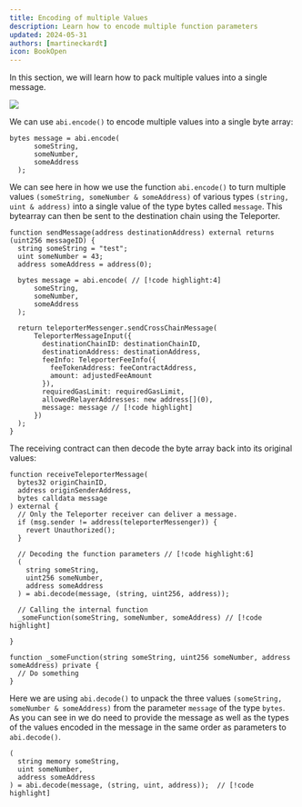 ```yaml
---
title: Encoding of multiple Values
description: Learn how to encode multiple function parameters
updated: 2024-05-31
authors: [martineckardt]
icon: BookOpen
---
```


In this section, we will learn how to pack multiple values into a single message.

![](/common-images/teleporter/message-multiple-parameters.png)

We can use `abi.encode()` to encode multiple values into a single byte array:

```solidity
bytes message = abi.encode(
      someString,
      someNumber,
      someAddress
  );
```

We can see here in how we use the function `abi.encode()` to turn multiple values `(someString, someNumber & someAddress)` of various types `(string, uint & address)` into a single value of the type bytes called `message`. This bytearray can then be sent to the destination chain using the Teleporter. 

```solidity
function sendMessage(address destinationAddress) external returns (uint256 messageID) {
  string someString = "test";
  uint someNumber = 43;
  address someAddress = address(0);

  bytes message = abi.encode( // [!code highlight:4]
      someString,
      someNumber,
      someAddress
  );

  return teleporterMessenger.sendCrossChainMessage(
      TeleporterMessageInput({
        destinationChainID: destinationChainID,
        destinationAddress: destinationAddress,
        feeInfo: TeleporterFeeInfo({
          feeTokenAddress: feeContractAddress,
          amount: adjustedFeeAmount
        }),
        requiredGasLimit: requiredGasLimit,
        allowedRelayerAddresses: new address[](0),
        message: message // [!code highlight]
      })
  );
}
```

The receiving contract can then decode the byte array back into its original values:

```solidity
function receiveTeleporterMessage(
  bytes32 originChainID,
  address originSenderAddress,
  bytes calldata message
) external {
  // Only the Teleporter receiver can deliver a message.
  if (msg.sender != address(teleporterMessenger)) {
    revert Unauthorized();
  }

  // Decoding the function parameters // [!code highlight:6]
  (
    string someString,
    uint256 someNumber,
    address someAddress
  ) = abi.decode(message, (string, uint256, address));
  
  // Calling the internal function
  _someFunction(someString, someNumber, someAddress) // [!code highlight]
  
}

function _someFunction(string someString, uint256 someNumber, address someAddress) private {
  // Do something
}
```


Here we are using `abi.decode()` to unpack the three values `(someString, someNumber & someAddress)` from the parameter `message` of the type `bytes`. As you can see in we do need to provide the message as well as the types of the values encoded in the message in the same order as parameters to `abi.decode()`. 

```solidity
(
  string memory someString,
  uint someNumber,
  address someAddress
) = abi.decode(message, (string, uint, address));  // [!code highlight]
``` 
